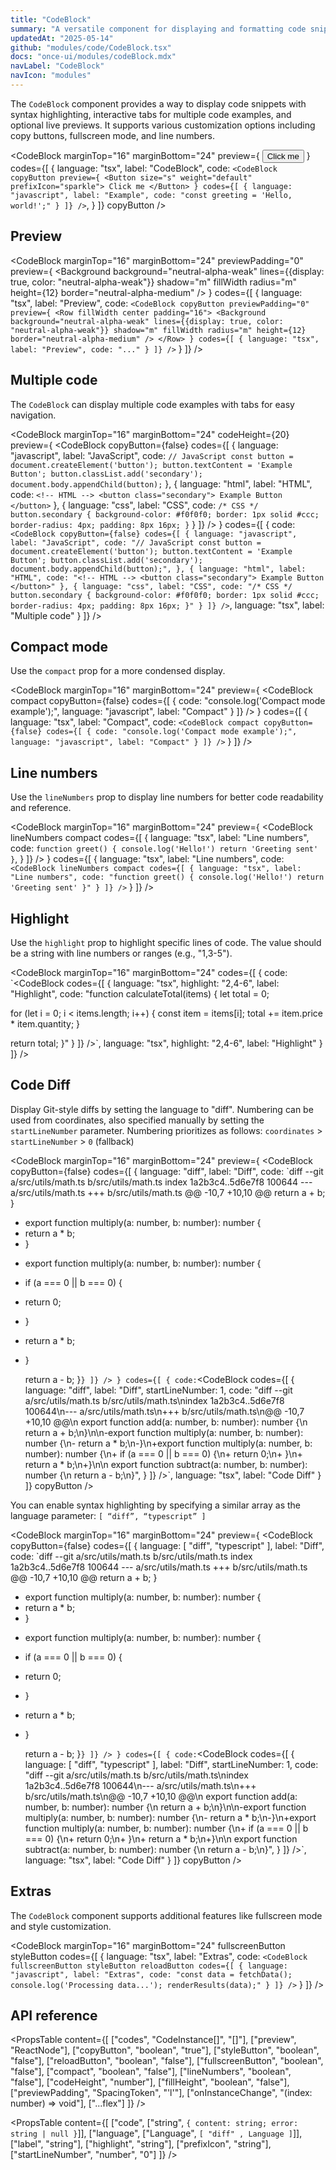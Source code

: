 ```yaml
---
title: "CodeBlock"
summary: "A versatile component for displaying and formatting code snippets with syntax highlighting, copy functionality, and interactive previews."
updatedAt: "2025-05-14"
github: "modules/code/CodeBlock.tsx"
docs: "once-ui/modules/codeBlock.mdx"
navLabel: "CodeBlock"
navIcon: "modules"
---
```


The `CodeBlock` component provides a way to display code snippets with syntax highlighting, interactive tabs for multiple code examples, and optional live previews. It supports various customization options including copy buttons, fullscreen mode, and line numbers.

<CodeBlock
  marginTop="16"
  marginBottom="24"
  preview={
    <Button size="s" weight="default" prefixIcon="sparkle">Click me</Button>
  }
  codes={[
    {
      language: "tsx",
      label: "CodeBlock",
      code:
`<CodeBlock
    copyButton
    preview={
      <Button size="s" weight="default" prefixIcon="sparkle">
        Click me
      </Button>
    }
    codes={[
      {
        language: "javascript",
        label: "Example",
        code: "const greeting = 'Hello, world!';"
      }
    ]}
/>`,
    }
  ]}
  copyButton
/>

## Preview

<CodeBlock
  marginTop="16"
  marginBottom="24"
	previewPadding="0"
  preview={
    <Row fillWidth center padding="16">
      <Background
        background="neutral-alpha-weak"
        lines={{display: true, color: "neutral-alpha-weak"}}
        shadow="m"
        fillWidth
        radius="m"
        height={12}
        border="neutral-alpha-medium"
      />
    </Row>
  }
	codes={[
		{
			language: "tsx",
			label: "Preview",
			code:
`<CodeBlock
		copyButton
		previewPadding="0"
		preview={
			<Row fillWidth center padding="16">
				<Background
					background="neutral-alpha-weak"
					lines={{display: true, color: "neutral-alpha-weak"}}
					shadow="m"
					fillWidth
					radius="m"
					height={12}
					border="neutral-alpha-medium"
				/>
			</Row>
		}
		codes={[
			{
				language: "tsx",
				label: "Preview",
				code: "..."
			}
		]}
/>`
		}
	]}
/>

## Multiple code

The `CodeBlock` can display multiple code examples with tabs for easy navigation.

<CodeBlock
  marginTop="16"
  marginBottom="24"
  codeHeight={20}
  preview={
    <CodeBlock
        copyButton={false}
      codes={[
        {
          language: "javascript",
          label: "JavaScript",
          code:
`// JavaScript
const button = document.createElement('button');
button.textContent = 'Example Button';
button.classList.add('secondary');
document.body.appendChild(button);`
        },
        {
          language: "html",
          label: "HTML",
          code:
`<!-- HTML -->
<button class="secondary">
    Example Button
</button>`
        },
        {
          language: "css",
          label: "CSS",
          code:
`/* CSS */
button.secondary {
    background-color: #f0f0f0;
    border: 1px solid #ccc;
    border-radius: 4px;
    padding: 8px 16px;
}`
        }
      ]}
    />
  }
  codes={[
    {
      code:
`<CodeBlock
    copyButton={false}
    codes={[
      {
        language: "javascript",
        label: "JavaScript",
        code:
"// JavaScript
const button = document.createElement('button');
button.textContent = 'Example Button';
button.classList.add('secondary');
document.body.appendChild(button);",
      },
      {
        language: "html",
        label: "HTML",
        code:
"<!-- HTML -->
<button class="secondary">
    Example Button
</button>"
    },
    {
        language: "css",
        label: "CSS",
        code:
"/* CSS */
button.secondary {
    background-color: #f0f0f0;
    border: 1px solid #ccc;
    border-radius: 4px;
    padding: 8px 16px;
}"
      }
    ]}
/>`,
      language: "tsx",
      label: "Multiple code"
    }
  ]}
/>

## Compact mode

Use the `compact` prop for a more condensed display.

<CodeBlock
  marginTop="16"
  marginBottom="24"
  preview={
    <CodeBlock
			compact
			copyButton={false}
			codes={[
				{
					code: "console.log('Compact mode example');",
					language: "javascript",
					label: "Compact"
				}
			]}
    />
  }
  codes={[
    {
      language: "tsx",
      label: "Compact",
      code:
`<CodeBlock
		compact
		copyButton={false}
		codes={[
			{
				code: "console.log('Compact mode example');",
				language: "javascript",
				label: "Compact"
			}
		]}
/>`
    }
  ]}
/>

## Line numbers

Use the `lineNumbers` prop to display line numbers for better code readability and reference.

<CodeBlock
  marginTop="16"
  marginBottom="24"
  preview={
    <CodeBlock
        lineNumbers
				compact
        codes={[
          {
            language: "tsx",
            label: "Line numbers",
            code:
`function greet() {
		console.log('Hello!')
		return 'Greeting sent'
}`,
          }
        ]}
    />
  }
  codes={[
    {
      language: "tsx",
      label: "Line numbers",
      code:
`<CodeBlock
		lineNumbers
		compact
		codes={[
    {
      language: "tsx",
      label: "Line numbers",
      code:
"function greet() {
		console.log('Hello!')
		return 'Greeting sent'
}"
    }
  ]}
/>`
    }
  ]}
/>

## Highlight

Use the `highlight` prop to highlight specific lines of code. The value should be a string with line numbers or ranges (e.g., "1,3-5").

<CodeBlock
  marginTop="16"
  marginBottom="24"
  codes={[
    {
      code:
`<CodeBlock
		codes={[
			{
				language: "tsx",
				highlight: "2,4-6",
				label: "Highlight",
				code:
"function calculateTotal(items) {
let total = 0;
	
for (let i = 0; i < items.length; i++) {
		const item = items[i];
		total += item.price * item.quantity;
}
	
return total;
}"
			}
		]}
/>`,
      language: "tsx",
      highlight: "2,4-6",
      label: "Highlight"
    }
  ]}
/>

## Code Diff

Display Git-style diffs by setting the language to "diff". Numbering can be used from coordinates, also specified manually by setting the `startLineNumber` parameter. Numbering prioritizes as follows: `coordinates` > `startLineNumber` > `0` (fallback)

<CodeBlock
  marginTop="16"
  marginBottom="24"
  preview={
    <CodeBlock
      copyButton={false}
      codes={[
        {
          language: "diff",
          label: "Diff",
          code:
`diff --git a/src/utils/math.ts b/src/utils/math.ts
index 1a2b3c4..5d6e7f8 100644
--- a/src/utils/math.ts
+++ b/src/utils/math.ts
@@ -10,7 +10,10 @@
   return a + b;
}

- export function multiply(a: number, b: number): number {
-  return a * b;
- }
+ export function multiply(a: number, b: number): number {
+  if (a === 0 || b === 0) {
+    return 0;
+  }
+  return a * b;
+ }

    return a - b;
  }`
        }
      ]}
    />
  }
  codes={[
    {
      code:
`<CodeBlock
  codes={[
    {
      language: "diff",
      label: "Diff",
      startLineNumber: 1,
      code:
"diff --git a/src/utils/math.ts b/src/utils/math.ts\nindex 1a2b3c4..5d6e7f8 100644\n--- a/src/utils/math.ts\n+++ b/src/utils/math.ts\n@@ -10,7 +10,10 @@\n export function add(a: number, b: number): number {\n  return a + b;\n}\n\n-export function multiply(a: number, b: number): number {\n-  return a * b;\n-}\n+export function multiply(a: number, b: number): number {\n+  if (a === 0 || b === 0) {\n+    return 0;\n+  }\n+  return a * b;\n+}\n\n export function subtract(a: number, b: number): number {\n  return a - b;\n}",
    }
  ]}
/>`,
      language: "tsx",
      label: "Code Diff"
    }
  ]}
  copyButton
/>

You can enable syntax highlighting by specifying a similar array as the language parameter: `[ “diff”, “typescript” ]`

<CodeBlock
    marginTop="16"
    marginBottom="24"
    preview={
        <CodeBlock
            copyButton={false}
            codes={[
                {
                    language: [ "diff", "typescript" ],
                    label: "Diff",
                    code:
                        `diff --git a/src/utils/math.ts b/src/utils/math.ts
index 1a2b3c4..5d6e7f8 100644
--- a/src/utils/math.ts
+++ b/src/utils/math.ts
@@ -10,7 +10,10 @@
   return a + b;
}

- export function multiply(a: number, b: number): number {
-  return a * b;
- }
+ export function multiply(a: number, b: number): number {
+  if (a === 0 || b === 0) {
+    return 0;
+  }
+  return a * b;
+ }

  return a - b;
}`
                }
            ]}
        />
    }
    codes={[
        {
            code:
                `<CodeBlock
  codes={[
    {
      language:  [ "diff", "typescript" ],
      label: "Diff",
      startLineNumber: 1,
      code:
"diff --git a/src/utils/math.ts b/src/utils/math.ts\nindex 1a2b3c4..5d6e7f8 100644\n--- a/src/utils/math.ts\n+++ b/src/utils/math.ts\n@@ -10,7 +10,10 @@\n export function add(a: number, b: number): number {\n  return a + b;\n}\n\n-export function multiply(a: number, b: number): number {\n-  return a * b;\n-}\n+export function multiply(a: number, b: number): number {\n+  if (a === 0 || b === 0) {\n+    return 0;\n+  }\n+  return a * b;\n+}\n\n export function subtract(a: number, b: number): number {\n  return a - b;\n}",
    }
  ]}
/>`,
            language: "tsx",
            label: "Code Diff"
        }
    ]}
    copyButton
/>

## Extras

The `CodeBlock` component supports additional features like fullscreen mode and style customization.

<CodeBlock
  marginTop="16"
  marginBottom="24"
  fullscreenButton
  styleButton
  codes={[
    {
      language: "tsx",
      label: "Extras",
      code:
`<CodeBlock
		fullscreenButton
		styleButton
		reloadButton
		codes={[
			{
				language: "javascript",
				label: "Extras",
				code:
"const data = fetchData();
console.log('Processing data...');
renderResults(data);"
			}
		]}
/>`
    }
  ]}
/>

## API reference

<PropsTable
  content={[
    ["codes", "CodeInstance[]", "[]"],
    ["preview", "ReactNode"],
    ["copyButton", "boolean", "true"],
    ["styleButton", "boolean", "false"],
    ["reloadButton", "boolean", "false"],
    ["fullscreenButton", "boolean", "false"],
    ["compact", "boolean", "false"],
    ["lineNumbers", "boolean", "false"],
    ["codeHeight", "number"],
    ["fillHeight", "boolean", "false"],
    ["previewPadding", "SpacingToken", "'l'"],
    ["onInstanceChange", "(index: number) => void"],
    ["...flex"]
  ]}
/>

<PropsTable
    content={[
        ["code", ["string", `{ content: string; error: string | null }`]],
        ["language", ["Language", `[ "diff" , Language ]`]],
        ["label", "string"],
        ["highlight", "string"],
        ["prefixIcon", "string"],
        ["startLineNumber", "number", "0"]
    ]}
/>


